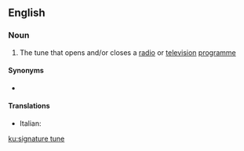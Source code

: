 ==English==

===Noun===
{{en-noun|head=[[signature]] [[tune]]}}

# {{label|en|music}} The tune that opens and/or closes a [[radio]] or [[television]] [[programme]]

====Synonyms====
* {{l|en|theme tune}}

====Translations====
{{trans-top|music to open or close a program}}
* Italian: {{t|it|sigla musicale|f}}
{{trans-mid}}
{{trans-bottom}}

[[ku:signature tune]]
